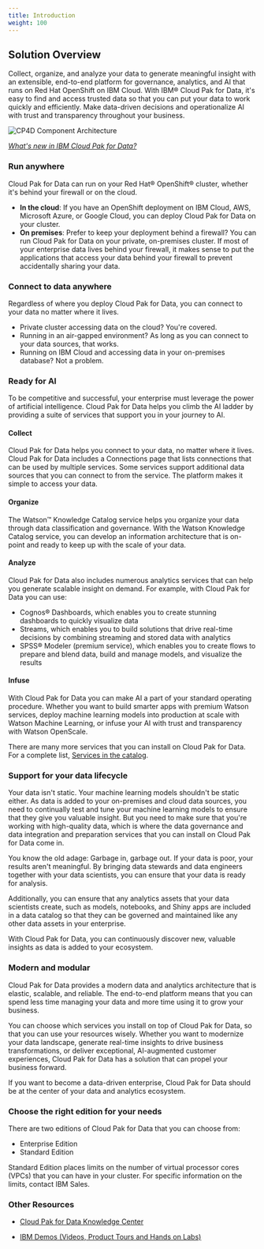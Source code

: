 ```yaml
---
title: Introduction
weight: 100
---
```


## Solution Overview
Collect, organize, and analyze your data to generate meaningful insight with an extensible, end-to-end platform for governance, analytics, and AI that runs on Red Hat OpenShift on IBM Cloud. With IBM® Cloud Pak for Data, it's easy to find and access trusted data so that you can put your data to work quickly and efficiently. Make data-driven decisions and operationalize AI with trust and transparency throughout your business.
 
![CP4D Component Architecture](/assets/img/cp4d/cpd-architecture.jpg)

*[What's new in IBM Cloud Pak for Data?](https://www.ibm.com/support/producthub/icpdata/docs/content/SSQNUZ_current/cpd/overview/whats-new.html#whats-new)*

### Run anywhere
Cloud Pak for Data can run on your Red Hat® OpenShift® cluster, whether it's behind your firewall or on the cloud.
- **In the cloud**:  If you have an OpenShift deployment on IBM Cloud, AWS, Microsoft Azure, or Google Cloud, you can deploy Cloud Pak for Data on your cluster.
- **On premises**: Prefer to keep your deployment behind a firewall? You can run Cloud Pak for Data on your private, on-premises cluster. If most of your enterprise data lives behind your firewall, it makes sense to put the applications that access your data behind your firewall to prevent accidentally sharing your data.

### Connect to data anywhere
Regardless of where you deploy Cloud Pak for Data, you can connect to your data no matter where it lives.
- Private cluster accessing data on the cloud? You're covered.
- Running in an air-gapped environment? As long as you can connect to your data sources, that works.
- Running on IBM Cloud and accessing data in your on-premises database? Not a problem.

### Ready for AI
To be competitive and successful, your enterprise must leverage the power of artificial intelligence. Cloud Pak for Data helps you climb the AI ladder by providing a suite of services that support you in your journey to AI.

#### Collect
Cloud Pak for Data helps you connect to your data, no matter where it lives. Cloud Pak for Data includes a Connections page that lists connections that can be used by multiple services. Some services support additional data sources that you can connect to from the service. The platform makes it simple to access your data.

#### Organize
The Watson™ Knowledge Catalog service helps you organize your data through data classification and governance. With the Watson Knowledge Catalog service, you can develop an information architecture that is on-point and ready to keep up with the scale of your data.

#### Analyze
Cloud Pak for Data also includes numerous analytics services that can help you generate scalable insight on demand. For example, with Cloud Pak for Data you can use:
- Cognos® Dashboards, which enables you to create stunning dashboards to quickly visualize data
- Streams, which enables you to build solutions that drive real-time decisions by combining streaming and stored data with analytics
- SPSS® Modeler (premium service), which enables you to create flows to prepare and blend data, build and manage models, and visualize the results

#### Infuse
With Cloud Pak for Data you can make AI a part of your standard operating procedure. Whether you want to build smarter apps with premium Watson services, deploy machine learning models into production at scale with Watson Machine Learning, or infuse your AI with trust and transparency with Watson OpenScale.

There are many more services that you can install on Cloud Pak for Data. For a complete list, [Services in the catalog](https://www.ibm.com/support/producthub/icpdata/docs/content/SSQNUZ_current/cpd/svc/services.html).

### Support for your data lifecycle

Your data isn't static. Your machine learning models shouldn't be static either. As data is added to your on-premises and cloud data sources, you need to continually test and tune your machine learning models to ensure that they give you valuable insight. But you need to make sure that you're working with high-quality data, which is where the data governance and data integration and preparation services that you can install on Cloud Pak for Data come in.

You know the old adage: Garbage in, garbage out. If your data is poor, your results aren't meaningful. By bringing data stewards and data engineers together with your data scientists, you can ensure that your data is ready for analysis.

Additionally, you can ensure that any analytics assets that your data scientists create, such as models, notebooks, and Shiny apps are included in a data catalog so that they can be governed and maintained like any other data assets in your enterprise.

With Cloud Pak for Data, you can continuously discover new, valuable insights as data is added to your ecosystem.

### Modern and modular

Cloud Pak for Data provides a modern data and analytics architecture that is elastic, scalable, and reliable. The end-to-end platform means that you can spend less time managing your data and more time using it to grow your business.

You can choose which services you install on top of Cloud Pak for Data, so that you can use your resources wisely. Whether you want to modernize your data landscape, generate real-time insights to drive business transformations, or deliver exceptional, AI-augmented customer experiences, Cloud Pak for Data has a solution that can propel your business forward.

If you want to become a data-driven enterprise, Cloud Pak for Data should be at the center of your data and analytics ecosystem.

### Choose the right edition for your needs
There are two editions of Cloud Pak for Data that you can choose from:
- Enterprise Edition
- Standard Edition

Standard Edition places limits on the number of virtual processor cores (VPCs) that you can have in your cluster. For specific information on the limits, contact IBM Sales.

### Other Resources

* <a href="https://www.ibm.com/support/knowledgecenter/en/SSQNUZ_3.0.1/cpd/overview/welcome.html">Cloud Pak for Data Knowledge Center</a>

* <a href="https://www.ibm.com/demos/collection/Cloud-Pak-for-Data/">IBM Demos (Videos, Product Tours and Hands on Labs)</a>
